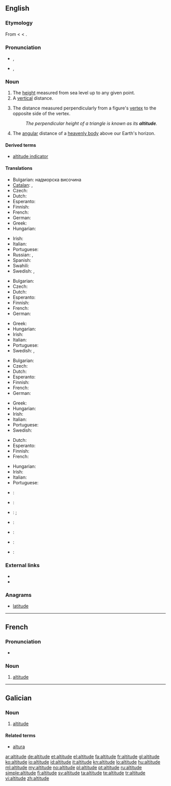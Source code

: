 ==English==
{{wikipedia}}

===Etymology===
From {{etyl|enm|en}} < {{etyl|la|en}} {{term|altitudo||height|lang=la}} < {{term|altus||high|lang=la}}.

===Pronunciation===
* {{a|UK}} {{IPA|/ˈælt.ɪˌtjuːd/}}, {{SAMPA|/"{lt.I%tju:d/}}
* {{a|US}} {{IPA|/ˈæltəˌtud/}}, {{SAMPA|/"{l.t@%tud/}}

===Noun===
{{en-noun}}

# The [[height]] measured from sea level up to any given point.
# A [[vertical]] distance.
# {{geometry}} The distance measured perpendicularly from a figure's [[vertex]] to the opposite side of the vertex.
#: ''The perpendicular height of a triangle is known as its '''altitude'''.''
# {{astronomy}} The [[angular]] distance of a [[heavenly body]] above our Earth's horizon.

====Derived terms====
* [[altitude indicator]]

====Translations====
{{trans-top|height measured from sea}}
* Bulgarian: надморска височина
* [[Catalan]]: {{t|ca|altitud|f}}, {{t|ca|alçada|f}}
* Czech: {{t-|cs|nadmořská výška|f}}
* Dutch: {{t+|nl|hoogte}}
* Esperanto: {{t-|eo|alteco|xs=Esperanto}}
* Finnish: {{t+|fi|korkeus}}
* French: {{t+|fr|altitude|f}}
* German: {{t+|de|Höhe|f}}
* Greek: {{t+|el|υψόμετρο|n|tr=ypsómetro}}
* Hungarian: {{t+|hu|magasság}}
{{trans-mid}}
* Irish: {{t-|ga|airde|f|xs=Irish}}
* Italian: {{t-|it|altitudine|f}}
* Portuguese: {{t+|pt|altitude|f}}
* Russian: {{t+|ru|высота|f|tr=vysotá}}, {{t|ru|высота над уровнем моря|f|tr=vysotá nad úrovnem mórja}}
* Spanish: {{t|es|altitud|p}}
* Swahili: {{t|sw|kimo}}
* Swedish: {{t-|sv|altitud|c}},  {{t+|sv|höjd|c}}
{{trans-bottom}}

{{trans-top|distance measured upwards}}
* Bulgarian: {{t|bg|височина}}
* Czech: {{t-|cs|výška|f}}
* Dutch: {{t+|nl|hoogte}}
* Esperanto: {{t-|eo|alteco|xs=Esperanto}}
* Finnish: {{t+|fi|korkeus}}
* French: {{t+|fr|altitude|f}}
* German: {{t+|de|Höhe|f}}
{{trans-mid}}
* Greek: {{t+|el|ύψος|n|tr=ýpsos}}
* Hungarian: {{t+|hu|magasság}}
* Irish: {{t-|ga|airde|f|xs=Irish}}
* Italian: {{t+|it|altezza|f}}
* Portuguese: {{t+|pt|altitude|f}}
* Swedish: {{t+|sv|höjd|c}},  {{t-|sv|altitud|c}}
{{trans-bottom}}

{{trans-top|distance measured perpendicularly from a figure's vertex to the opposite side of the vertex}}
* Bulgarian: {{t|bg|височина}}
* Czech: {{t-|cs|výška|f}}
* Dutch: {{t+|nl|hoogte}}
* Esperanto: {{t-|eo|alteco|xs=Esperanto}}
* Finnish: {{t+|fi|korkeus}}
* French: {{t+|fr|hauteur|f}}
* German: {{t+|de|Höhe|f}}
{{trans-mid}}
* Greek: {{t+|el|ύψος|n|tr=ýpsos}}
* Hungarian: {{t+|hu|magasság}}
* Irish: {{t-|ga|airde|f|xs=Irish}}
* Italian: {{t+|it|altezza|f}}
* Portuguese: {{t+|pt|altitude|f}}
* Swedish: {{t+|sv|höjd|c}}
{{trans-bottom}}

{{trans-top|distance measured angularly of a heavenly body}}
* Dutch: {{t+|nl|hoogte}}
* Esperanto: {{t-|eo|alteco|xs=Esperanto}}
* Finnish: {{t+|fi|korkeus}}
* French: {{t+|fr|altitude|f}}
{{trans-mid}}
* Hungarian: {{t+|hu|magasság}}
* Irish: {{t-|ga|airde|f|xs=Irish}}
* Italian: {{t+|it|altezza|f}}
* Portuguese: {{t+|pt|altitude|f}}
{{trans-bottom}}

{{checktrans-top}}
* {{ttbc|zh}}: {{t-|cmn|海拔|sc=Hani}}
* {{ttbc|ia}}: {{t-|ia|altitude|xs=Interlingua}}
* {{ttbc|ja}}: {{t|ja|高さ|tr=takasa}}; {{t+|ja|高度|tr=kōdo}}
* {{ttbc|ko}}: {{t|ko|고도|sc=Hang}}
{{trans-mid}}
* {{ttbc|ku}}: {{t|ku|به‌رزی|sc=ku-Arab}}
* {{ttbc|Polish}}: {{t|pl|wysokość bezwzględna}}
* {{ttbc|es}}: {{t+|es|altitud}}
{{trans-bottom}}

===External links===
* {{R:Webster 1913}}
* {{R:Century 1911}}

===Anagrams===
* [[latitude]]

----

==French==

===Pronunciation===
* {{audio|Fr-altitude.ogg|Audio}}

===Noun===
{{fr-noun|f}}

# [[#English|altitude]]

----

==Galician==

===Noun===
{{gl-noun|f}}

# [[#English|altitude]]

====Related terms====
* [[altura]]

[[ar:altitude]]
[[de:altitude]]
[[et:altitude]]
[[el:altitude]]
[[fa:altitude]]
[[fr:altitude]]
[[gl:altitude]]
[[ko:altitude]]
[[io:altitude]]
[[id:altitude]]
[[it:altitude]]
[[kn:altitude]]
[[lo:altitude]]
[[hu:altitude]]
[[ml:altitude]]
[[my:altitude]]
[[no:altitude]]
[[pl:altitude]]
[[pt:altitude]]
[[ru:altitude]]
[[simple:altitude]]
[[fi:altitude]]
[[sv:altitude]]
[[ta:altitude]]
[[te:altitude]]
[[tr:altitude]]
[[vi:altitude]]
[[zh:altitude]]